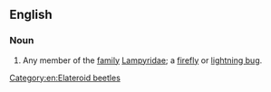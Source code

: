 ==English==

===Noun===
{{en-noun}}

# {{lb|en|zoology}} Any member of the [[family]] [[Lampyridae]]; a [[firefly]] or [[lightning bug]].

[[Category:en:Elateroid beetles]]
